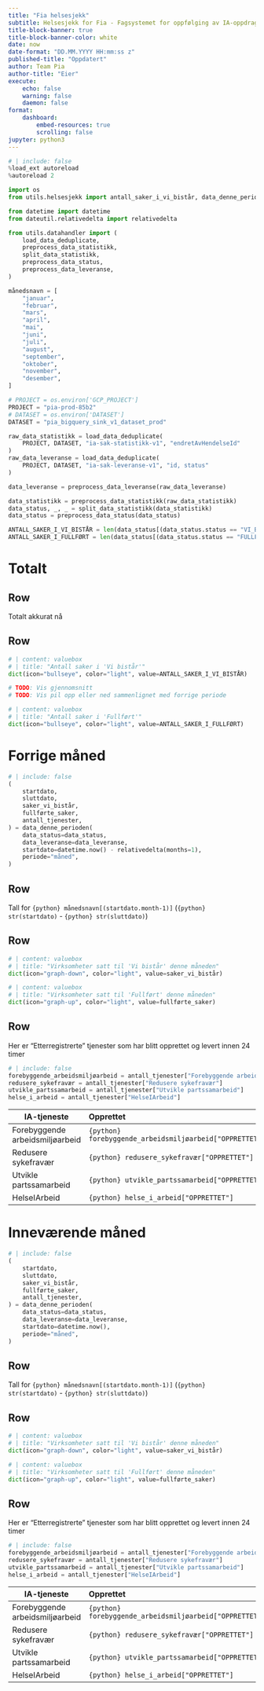 ```yaml
---
title: "Fia helsesjekk"
subtitle: Helsesjekk for Fia - Fagsystemet for oppfølging av IA-oppdraget i NAV.
title-block-banner: true
title-block-banner-color: white
date: now
date-format: "DD.MM.YYYY HH:mm:ss z"
published-title: "Oppdatert"
author: Team Pia
author-title: "Eier"
execute:
    echo: false
    warning: false
    daemon: false
format:
    dashboard:
        embed-resources: true
        scrolling: false
jupyter: python3
---
```


```python
# | include: false
%load_ext autoreload
%autoreload 2

import os
from utils.helsesjekk import antall_saker_i_vi_bistår, data_denne_perioden

from datetime import datetime
from dateutil.relativedelta import relativedelta

from utils.datahandler import (
    load_data_deduplicate,
    preprocess_data_statistikk,
    split_data_statistikk,
    preprocess_data_status,
    preprocess_data_leveranse,
)

månedsnavn = [
    "januar",
    "februar",
    "mars",
    "april",
    "mai",
    "juni",
    "juli",
    "august",
    "september",
    "oktober",
    "november",
    "desember",
]

# PROJECT = os.environ['GCP_PROJECT']
PROJECT = "pia-prod-85b2"
# DATASET = os.environ['DATASET']
DATASET = "pia_bigquery_sink_v1_dataset_prod"

raw_data_statistikk = load_data_deduplicate(
    PROJECT, DATASET, "ia-sak-statistikk-v1", "endretAvHendelseId"
)
raw_data_leveranse = load_data_deduplicate(
    PROJECT, DATASET, "ia-sak-leveranse-v1", "id, status"
)

data_leveranse = preprocess_data_leveranse(raw_data_leveranse)

data_statistikk = preprocess_data_statistikk(raw_data_statistikk)
data_status, _, _ = split_data_statistikk(data_statistikk)
data_status = preprocess_data_status(data_status)

ANTALL_SAKER_I_VI_BISTÅR = len(data_status[(data_status.status == "VI_BISTÅR") & data_status.aktiv_sak])
ANTALL_SAKER_I_FULLFØRT = len(data_status[(data_status.status == "FULLFØRT")])

```

# Totalt

## Row
Totalt akkurat nå

## Row

```python
# | content: valuebox
# | title: "Antall saker i 'Vi bistår'"
dict(icon="bullseye", color="light", value=ANTALL_SAKER_I_VI_BISTÅR)

# TODO: Vis gjennomsnitt
# TODO: Vis pil opp eller ned sammenlignet med forrige periode
```

```python
# | content: valuebox
# | title: "Antall saker i 'Fullført'"
dict(icon="bullseye", color="light", value=ANTALL_SAKER_I_FULLFØRT)

```

# Forrige måned

```python
# | include: false
(
    startdato,
    sluttdato,
    saker_vi_bistår,
    fullførte_saker,
    antall_tjenester,
) = data_denne_perioden(
    data_status=data_status,
    data_leveranse=data_leveranse,
    startdato=datetime.now() - relativedelta(months=1),
    periode="måned",
)
```

## Row
Tall for `{python} månedsnavn[(startdato.month-1)]` (`{python} str(startdato)` - `{python} str(sluttdato)`)

## Row
```python
# | content: valuebox
# | title: "Virksomheter satt til 'Vi bistår' denne måneden"
dict(icon="graph-down", color="light", value=saker_vi_bistår)
```

```python
# | content: valuebox
# | title: "Virksomheter satt til 'Fullført' denne måneden"
dict(icon="graph-up", color="light", value=fullførte_saker)
```
<!-- TODO: TODO: Dobbelsjekk disse. Ser ikke ut til å stemme med gjennomstrømmingstall i fia datafortelling -->

## Row
Her er "Etterregistrerte" tjenester som har blitt opprettet og levert innen 24 timer

```python
# | include: false
forebyggende_arbeidsmiljøarbeid = antall_tjenester["Forebyggende arbeidsmiljøarbeid"]
redusere_sykefravær = antall_tjenester["Redusere sykefravær"]
utvikle_partssamarbeid = antall_tjenester["Utvikle partssamarbeid"]
helse_i_arbeid = antall_tjenester["HelseIArbeid"]
```



| IA-tjeneste | Opprettet | Levert | Etterregistrerte |
|---------|:-----|------:|:------:|
| Forebyggende arbeidsmiljøarbeid | `{python} forebyggende_arbeidsmiljøarbeid["OPPRETTET"]` | `{python} forebyggende_arbeidsmiljøarbeid["LEVERT"]` | `{python} forebyggende_arbeidsmiljøarbeid["ETTERREGISTRERT"]` |
| Redusere sykefravær             | `{python} redusere_sykefravær["OPPRETTET"]`             | `{python} redusere_sykefravær["LEVERT"]`             | `{python} redusere_sykefravær["ETTERREGISTRERT"]`             |
| Utvikle partssamarbeid          | `{python} utvikle_partssamarbeid["OPPRETTET"]`          | `{python} utvikle_partssamarbeid["LEVERT"]`          | `{python} utvikle_partssamarbeid["ETTERREGISTRERT"]`          |
| HelseIArbeid                    | `{python} helse_i_arbeid["OPPRETTET"]`                  | `{python} helse_i_arbeid["LEVERT"]`                  | `{python} helse_i_arbeid["ETTERREGISTRERT"]`                  |



# Inneværende måned

```python
# | include: false
(
    startdato,
    sluttdato,
    saker_vi_bistår,
    fullførte_saker,
    antall_tjenester,
) = data_denne_perioden(
    data_status=data_status,
    data_leveranse=data_leveranse,
    startdato=datetime.now(),
    periode="måned",
)
```

## Row
Tall for `{python} månedsnavn[(startdato.month-1)]` (`{python} str(startdato)` - `{python} str(sluttdato)`)

## Row
```python
# | content: valuebox
# | title: "Virksomheter satt til 'Vi bistår' denne måneden"
dict(icon="graph-down", color="light", value=saker_vi_bistår)
```

```python
# | content: valuebox
# | title: "Virksomheter satt til 'Fullført' denne måneden"
dict(icon="graph-up", color="light", value=fullførte_saker)
```
<!-- TODO: TODO: Dobbelsjekk disse. Ser ikke ut til å stemme med gjennomstrømmingstall i fia datafortelling -->

## Row
Her er "Etterregistrerte" tjenester som har blitt opprettet og levert innen 24 timer

```python
# | include: false
forebyggende_arbeidsmiljøarbeid = antall_tjenester["Forebyggende arbeidsmiljøarbeid"]
redusere_sykefravær = antall_tjenester["Redusere sykefravær"]
utvikle_partssamarbeid = antall_tjenester["Utvikle partssamarbeid"]
helse_i_arbeid = antall_tjenester["HelseIArbeid"]
```



| IA-tjeneste | Opprettet | Levert | Etterregistrerte |
|---------|:-----|------:|:------:|
| Forebyggende arbeidsmiljøarbeid | `{python} forebyggende_arbeidsmiljøarbeid["OPPRETTET"]` | `{python} forebyggende_arbeidsmiljøarbeid["LEVERT"]` | `{python} forebyggende_arbeidsmiljøarbeid["ETTERREGISTRERT"]` |
| Redusere sykefravær             | `{python} redusere_sykefravær["OPPRETTET"]`             | `{python} redusere_sykefravær["LEVERT"]`             | `{python} redusere_sykefravær["ETTERREGISTRERT"]`             |
| Utvikle partssamarbeid          | `{python} utvikle_partssamarbeid["OPPRETTET"]`          | `{python} utvikle_partssamarbeid["LEVERT"]`          | `{python} utvikle_partssamarbeid["ETTERREGISTRERT"]`          |
| HelseIArbeid                    | `{python} helse_i_arbeid["OPPRETTET"]`                  | `{python} helse_i_arbeid["LEVERT"]`                  | `{python} helse_i_arbeid["ETTERREGISTRERT"]`                  |
